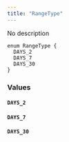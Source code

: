 ```yaml
---
title: "RangeType"
---
```


No description

```
enum RangeType {
  DAYS_2
  DAYS_7
  DAYS_30
}

```

### Values[](#values "Direct link to heading")

#### `DAYS_2`[](#days%5F2 "Direct link to heading")

#### `DAYS_7`[](#days%5F7 "Direct link to heading")

#### `DAYS_30`[](#days%5F30 "Direct link to heading")